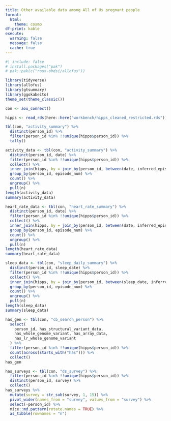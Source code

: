 ```yaml
---
title: Other available data among All of Us pregnant people
format:
  html:
    theme: cosmo
df-print: kable
execute: 
  warning: false
  message: false
  cache: true
---
```


```r
#| include: false
# install.packages("pak")
# pak::pak(c("roux-ohdsi/allofus"))
```

```r
library(tidyverse)
library(allofus)
library(gtsummary)
library(ggokabeito)
theme_set(theme_classic())
```

```r
con <- aou_connect()
```

```r
hipps <- read_rds(here::here("workbench/hipps_cleaned_restricted.rds"))
```

```r
tbl(con, "activity_summary") %>%
  distinct(person_id) %>%
  filter(person_id %in% !!unique(hipps$person_id)) %>%
  tally()
```

```r
activity_data <- tbl(con, "activity_summary") %>%
  distinct(person_id, date) %>%
  filter(person_id %in% !!unique(hipps$person_id)) %>%
  collect() %>%
  inner_join(hipps, by = join_by(person_id, between(date, inferred_episode_start, inferred_episode_end))) %>%
  group_by(person_id, episode_num) %>%
  count() %>%
  ungroup() %>%
  pull(n)
length(activity_data)
summary(activity_data)

heart_rate_data <- tbl(con, "heart_rate_summary") %>%
  distinct(person_id, date) %>%
  filter(person_id %in% !!unique(hipps$person_id)) %>%
  collect() %>%
  inner_join(hipps, by = join_by(person_id, between(date, inferred_episode_start, inferred_episode_end))) %>%
  group_by(person_id, episode_num) %>%
  count() %>%
  ungroup() %>%
  pull(n)
length(heart_rate_data)
summary(heart_rate_data)

sleep_data <- tbl(con, "sleep_daily_summary") %>%
  distinct(person_id, sleep_date) %>%
  filter(person_id %in% !!unique(hipps$person_id)) %>%
  collect() %>%
  inner_join(hipps, by = join_by(person_id, between(sleep_date, inferred_episode_start, inferred_episode_end))) %>%
  group_by(person_id, episode_num) %>%
  count() %>%
  ungroup() %>%
  pull(n)
length(sleep_data)
summary(sleep_data)
```

```r
has_gen <- tbl(con, "cb_search_person") %>%
  select(
    person_id, has_structural_variant_data,
    has_whole_genome_variant, has_array_data,
    has_lr_whole_genome_variant
  ) %>%
  filter(person_id %in% !!unique(hipps$person_id)) %>%
  count(across(starts_with("has"))) %>%
  collect()
has_gen
```

```r
has_surveys <- tbl(con, "ds_survey") %>%
  filter(person_id %in% !!unique(hipps$person_id)) %>%
  distinct(person_id, survey) %>%
  collect()
has_surveys %>%
  mutate(survey = str_sub(survey, 1, 15)) %>%
  pivot_wider(names_from = "survey", values_from = "survey") %>%
  select(-person_id) %>%
  mice::md.pattern(rotate.names = TRUE) %>%
  as_tibble(rownames = "n")
```
